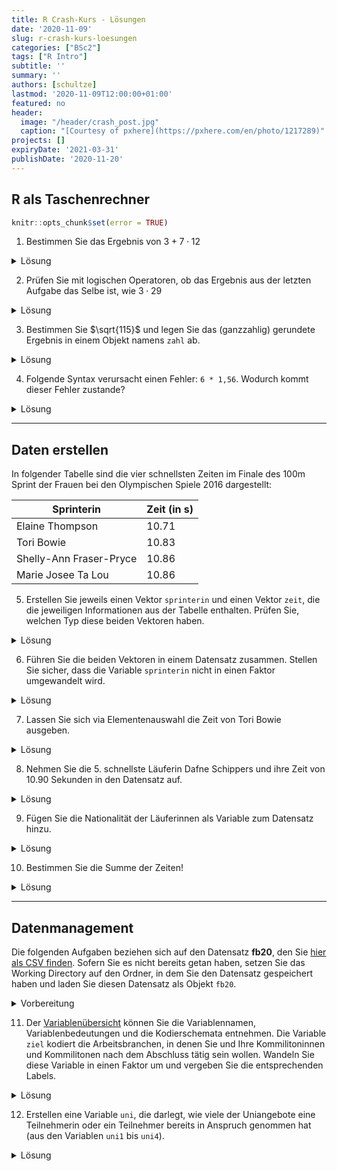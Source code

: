 ```yaml
---
title: R Crash-Kurs - Lösungen
date: '2020-11-09'
slug: r-crash-kurs-loesungen
categories: ["BSc2"]
tags: ["R Intro"]
subtitle: ''
summary: ''
authors: [schultze]
lastmod: '2020-11-09T12:00:00+01:00'
featured: no
header:
  image: "/header/crash_post.jpg"
  caption: "[Courtesy of pxhere](https://pxhere.com/en/photo/1217289)"
projects: []
expiryDate: '2021-03-31'
publishDate: '2020-11-20'
---
```


## R als Taschenrechner

```r
knitr::opts_chunk$set(error = TRUE)
```

1. Bestimmen Sie das Ergebnis von $3 + 7 \cdot 12$

<details><summary>Lösung</summary>

```r
3 + 7 * 12
```

</details>


2. Prüfen Sie mit logischen Operatoren, ob das Ergebnis aus der letzten Aufgabe das Selbe ist, wie $3 \cdot 29$

<details><summary>Lösung</summary>

```r
(3 + 7 * 12) == (3 * 29)
```

</details>


3. Bestimmen Sie $\sqrt{115}$ und legen Sie das (ganzzahlig) gerundete Ergebnis in einem Objekt namens `zahl` ab.

<details><summary>Lösung</summary>

```r
zahl <- round(sqrt(115))
```

</details>


4. Folgende Syntax verursacht einen Fehler: `6 * 1,56`. Wodurch kommt dieser Fehler zustande?

<details><summary>Lösung</summary>

```r
6 * 1,56
```

In der Syntax wird fälschlicherweise das Komma als Dezimaltrennzeichen genutzt. Wenn man das Komma durch einen Punkt ersetzt, funktioniert die Syntax problemlos:

```r
6 * 1.56
```

</details>


***

## Daten erstellen

In folgender Tabelle sind die vier schnellsten Zeiten im Finale des 100m Sprint der Frauen bei den Olympischen Spiele 2016 dargestellt:

Sprinterin | Zeit (in s)
------ | -----------
Elaine Thompson | 10.71
Tori Bowie | 10.83
Shelly-Ann Fraser-Pryce | 10.86
Marie Josee Ta Lou | 10.86

5. Erstellen Sie jeweils einen Vektor `sprinterin` und einen Vektor `zeit`, die die jeweiligen Informationen aus der Tabelle enthalten. Prüfen Sie, welchen Typ diese beiden Vektoren haben.

<details><summary>Lösung</summary>

Erstellen der Vektoren:

```r
sprinterin <- c('Elaine Thompson', 'Torie Bowie', 'Shelly-Ann Fraser-Pryce', 'Marie Josee Ta Lou')
zeit <- c(10.71, 10.83, 10.86, 10.86)
```

Prüfen der Typen:

```r
class(sprinterin)
class(zeit)
```

`sprinterin` ist ein `character` weil es Text enthält; `zeit` ist numerisch.

</details>


6. Führen Sie die beiden Vektoren in einem Datensatz zusammen. Stellen Sie sicher, dass die Variable `sprinterin` nicht in einen Faktor umgewandelt wird.

<details><summary>Lösung</summary>

Per Voreinstellung werden `character` Vektoren beim Zusammenführen in `data.frame` in den Typ `factor` umgewandelt.

```r
olymp <- data.frame(sprinterin, zeit)
str(olymp)
```

Die Funktion `data.frame` hat dafür eine Argument, dass mit `help(data.frame)` oder - wie hier - `args(data.frame)` identifiziert werden kann:

```r
args(data.frame)
```

Das relevante Argument heißt `stringsAsFactors`. Um die Umwandlung zu verhindern, kann es auf `FALSE` gesetzt werden:

```r
olymp <- data.frame(sprinterin, zeit, stringsAsFactors = FALSE)
str(olymp)
```

</details>


7. Lassen Sie sich via Elementenauswahl die Zeit von Tori Bowie ausgeben.

<details><summary>Lösung</summary>

```r
olymp[2, 2]         # dirkete Auswahl via Position
olymp[2, 'zeit']    # Variablenauswahl per Name
olymp[olymp$sprinterin == 'Torie Bowie', 'zeit']  # Filterauswahl
```

</details>


8. Nehmen Sie die 5. schnellste Läuferin Dafne Schippers und ihre Zeit von  10.90 Sekunden in den Datensatz auf.

<details><summary>Lösung</summary>

```r
olymp[5, ] <- c('Dafne Schippers', 10.90)
olymp
```

</details>


9. Fügen Sie die Nationalität der Läuferinnen als Variable zum Datensatz hinzu.

<details><summary>Lösung</summary>

Die Nationalitäten finden sich übersichtlich z.B. auf [der Wikipedia-Seite zum 100m Sprint 2016](https://de.wikipedia.org/wiki/Olympische_Sommerspiele_2016/Leichtathletik_%E2%80%93_100_m_(Frauen)#Finale). 

Variante 1: Neuen Vektor erstellen und über `cbind` oder `data.frame` hinzufügen.

```r
nation <- c('Jamaika', 'USA', 'Jamaika', 'Elfenbeinküste', 'Niederlande')
full <- cbind(olymp, nation)        # via cbind
full <- data.frame(olymp, nation)   # via data.frame
full
```

Variante 2: Vektor direkt im Datensatz anlegen.

```r
olymp$nation <- c('Jamaika', 'USA', 'Jamaika', 'Elfenbeinküste', 'Niederlande')
olymp
```


</details>


10. Bestimmen Sie die Summe der Zeiten!

<details><summary>Lösung</summary>

*Hinweis*: Die Summe des Objekts `zeit` ist hier nicht mehr angebracht, weil die 5. Sprinterin direkt dem Datensatz hinzugefügt wurde. Im Objekt `zeit` hingegen, sind nur die ersten vier Zeiten enthalten.

```r
sum(olymp$zeit)
str(olymp)
```

Es entsteht ein Fehler, der besagt, dass `zeit` im Datensatz als `character` und nicht numerisch abgelegt ist. Das ist dadurch passiert, dass die Daten von Dafne Schippers händisch hinzufügt wurden. Es gibt zwei Möglichkeiten damit umzugehen. Die Erste ist eine ad-hoc Korrektur der Variablentypen:

```r
olymp$zeit <- as.numeric(olymp$zeit)
str(olymp)
```

Die Zweite ist es, das Problem bereits beim Hinzufügen von Daten zu umgehen:

```r
olymp <- data.frame(sprinterin, zeit, stringsAsFactors = FALSE)
olymp[5, ] <- data.frame('Dafne Schippers', 10.90)
str(olymp)
```

In beiden Fällen kann anschließend mit `sum` gearbeitet werden:

```r
sum(olymp$zeit)
```

</details>


***

## Datenmanagement

Die folgenden Aufgaben beziehen sich auf den Datensatz **fb20**, den Sie [<i class="fas fa-download"></i> hier als CSV finden](/post/fb20.csv). Sofern Sie es nicht bereits getan haben, setzen Sie das Working Directory auf den Ordner, in dem Sie den Datensatz gespeichert haben und laden Sie diesen Datensatz als Objekt `fb20`.

<details><summary>Vorbereitung</summary>

Lokale Datei öffnen:

```r
setwd(...)
```
```r
fb20 <- read.table('fb20.csv', 
  header = TRUE, 
  sep = ',', 
  na.strings = '-99')
```

Online Datei öffnen:

```r
fb20 <- read.table('https://pandar.netlify.app/post/fb20.csv', 
  header = TRUE,
  sep = ',',
  na.strings = '-99')
```

</details>


11. Der [Variablenübersicht](/post/variablen.pdf) können Sie die Variablennamen, Variablenbedeutungen und die Kodierschemata entnehmen. Die Variable `ziel` kodiert die Arbeitsbranchen, in denen Sie und Ihre Kommilitoninnen und Kommilitonen nach dem Abschluss tätig sein wollen. Wandeln Sie diese Variable in einen Faktor um und vergeben Sie die entsprechenden Labels.

<details><summary>Lösung</summary>

```r
str(fb20$ziel)
```

Variante 1: Umwandeln und anschließend Labels vergeben.

```r
# Umwandung von numeric in factor
fb20$ziel <- as.factor(fb20$ziel)
# Vergabe von levels
levels(fb20$ziel) <- c('Wirtschaft', 'Therapie', 'Forschung', 'Andere')
```

Variante 2: In einem Schritt umwandeln und Labels vergeben.

```r
fb20$ziel <- factor(fb20$ziel,
  labels = c('Wirtschaft', 'Therapie', 'Forschung', 'Andere'))
```

```r
str(fb20$ziel)
```

</details>


12. Erstellen eine Variable `uni`, die darlegt, wie viele der Uniangebote eine Teilnehmerin oder ein Teilnehmer bereits in Anspruch genommen hat (aus den Variablen `uni1` bis `uni4`).

<details><summary>Lösung</summary>

Variante 1: Taschenrechnen mit Vektoren.

```r
fb20$uni <- fb20$uni1 + fb20$uni2 + fb20$uni3 + fb20$uni4
str(fb20$uni)
```

Variante 2: Zeilen-spezifische Summen bilden.

```r
fb20$uni <- rowSums(fb20[, c('uni1', 'uni2', 'uni3', 'uni4')])
str(fb20$uni)
```

</summary>


13. Nutzen Sie die `subset` Funktion um einen Datensatz zu erstellen, der nur die Personen enthält, die nach dem Abschluss in der Psychotherapie tätig sein wollen. Nennen Sie diesen `therapie`.
  + Nutzen Sie die Hilfe um herauszufinden, wie `subset` funktioniert.
  + Sie können im [auf der Seite zum Crash-Kurs](/post/r-crash-kurs) nachschlagen, wie logische Operationen in `R` durchgeführt werden!


<details><summary>Lösung</summary>

```r
help(subset)
```

```r
therapie <- subset(fb20,            # Voller Datensatz
  subset = fb20$ziel == 'Therapie'  # Auswahlkriterium
  )
str(therapie)
```

</summary>

  
14. Speichern Sie den neuen Datensatz als **therapie.rds** im RDS Format ab.

<details><summary>Lösung</summary>

```r
saveRDS(therapie, 'therapie.rds')
```

</summary>
